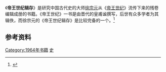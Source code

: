 {{expand|time=2011-10-06T12:54:03+00:00}}
{{refimprove|time=2011-10-06T12:54:03+00:00}}
《'''帝王世纪辑存'''》是研究中国古代史的大师[[徐宗元|徐宗元]]从《[[帝王世纪|帝王世纪]]》流传下来的残卷编辑成册的书籍。《帝王世纪》一书是由晋代的皇甫谧撰写，后世有众多学者为其辑佚，而徐宗元的《帝王世纪辑存》是比较完备的一个。<ref>{{cite web|url=http://www.huangfumi.com/xscg/ShowArticle.asp?ArticleID=291|title=揭开《帝王世纪》一书二说之谜|publisher=|date=|language=zh-hans}}{{dead link|date=2018年2月 |bot=InternetArchiveBot |fix-attempted=yes }}</ref>

== 参考资料 ==
{{reflist}}
[[Category:1964年书籍|Category:1964年书籍]]
[[Category:中文书籍|史]]